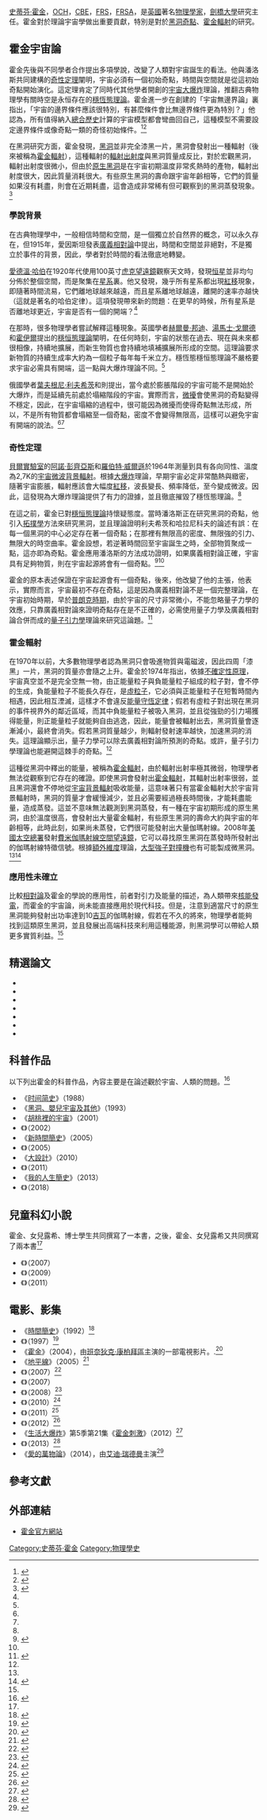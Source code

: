 [[史蒂芬·霍金|史蒂芬·霍金]]，[[名譽勳位|OCH]]，[[大英帝國勳章|CBE]]，[[皇家學會院士|FRS]]，[[皇家文藝學會|FRSA]]，是[[英國|英國]]著名[[物理学家|物理學家]]，[[劍橋大學|劍橋大學]]{{link-en|理論宇宙學中心|Center for Theoretical Cosmology}}研究主任。霍金對於理論宇宙學做出重要貢獻，特別是對於[[奇點|黑洞奇點]]、[[霍金輻射|霍金輻射]]的研究。

== 霍金宇宙論 ==
霍金先後與不同學者合作提出多項學說，改變了人類對宇宙誕生的看法。他與潘洛斯共同建構的[[#奇性定理|奇性定理]]闡明，宇宙必須有一個初始奇點，時間與空間就是從這初始奇點開始演化。這定理肯定了同時代其他學者開創的[[大爆炸|宇宙大爆炸]]理論，推翻古典物理學有關時空是永恒存在的[[穩恆態理論|穩恆態理論]]。霍金進一步在創建的「宇宙無邊界論」裏指出，「宇宙的邊界條件應該很特別，有甚麼條件會比無邊界條件更為特別？」他認為，所有值得納入[[路徑積分表述|總合歷史]]計算的宇宙模型都會彎曲回自己，這種模型不需要設定邊界條件或像奇點一類的奇怪初始條件。<ref name="Larsen2012">{{cite book|author=Kristine Larsen|title=Stephen Hawking: A Biography|date=2012|publisher=Greenwood Publishing Group|isbn=978-81-8495-355-8}}</ref>{{rp|31-32, 61}}<ref name="Baird">{{cite book |last=Baird |first=Eric |title=Relativity in Curved Spacetime: Life Without Special Relativity |url=http://books.google.com/books?id=bU4xUMuJlukC |year=2007 |publisher=Chocolate Tree Books |isbn=978-0-9557068-0-6 |access-date=2015-02-20 |archive-date=2013-09-06 |archive-url=https://web.archive.org/web/20130906201221/http://books.google.com/books?id=bU4xUMuJlukC |dead-url=no }}</ref>{{rp|234}}

在黑洞研究方面，霍金發現，[[黑洞|黑洞]]並非完全漆黑一片，黑洞會發射出一種輻射（後來被稱為[[霍金輻射|霍金輻射]]），這種輻射的[[輻射出射度|輻射出射度]]與黑洞質量成反比，對於宏觀黑洞，輻射出射度很微小，但由於[[原生黑洞|原生黑洞]]是在宇宙初期溫度非常炙熱時的產物，輻射出射度很大，因此質量消耗很大。有些原生黑洞的壽命跟宇宙年齡相等，它們的質量如果沒有耗盡，則會在近期耗盡，這會造成非常稀有但可觀察到的黑洞蒸發現象。<ref name="Hawking2006">{{cite book|author=Stephen W. Hawking|title=The Theory of Everything: The Origin and Fate of the Universe|date=2007-01-01|publisher=Jaico Publishing House |isbn=978-8179925911}}</ref>{{rp|60-69}}

=== 學說背景 ===
在古典物理學中，一般相信時間和空間，是一個獨立於自然界的概念，可以永久存在，但1915年，愛因斯坦發表[[廣義相對論|廣義相對論]]中提出，時間和空間並非絕對，不是獨立於事件的背景，因此，學者對於時間的看法徹底地轉變。

[[愛德溫·哈伯|愛德溫·哈伯]]在1920年代使用100英寸[[威爾遜山天文台|虎克望遠鏡]]觀察天文時，發現[[恒星|恒星]]並非均勻分佈於整個空間，而是聚集在[[星系|星系]]裏。他又發現，幾乎所有星系都出現[[紅移|紅移]]現象，即隨著時間流易，它們離地球越來越遠，而且星系離地球越遠，離開的速率亦越快（這就是著名的哈伯定律）。這項發現帶來新的問題：在更早的時候，所有星系是否離地球更近，宇宙是否有一個的開端？<ref name="Hawking2006"/>{{rp|15-18}}

在那時，很多物理學者嘗試解釋這種現象。英國學者[[赫爾曼·邦迪|赫爾曼·邦迪]]、[[湯馬士·戈爾德_(天文學家)|湯馬士·戈爾德]]和[[霍伊爾|霍伊爾]]提出的[[穩恒態理論|穩恒態理論]]闡明，在任何時刻，宇宙的狀態在過去、現在與未來都很相像，持續地擴展，而新生物質也會持續地填補擴展所形成的空間。這理論要求新物質的持續生成率大約為一個粒子每年每千米立方。穩恆態穩恒態理論不嚴格要求宇宙必需具有開端，這一點與大爆炸理論不同。<ref name="Hawking2006"/>{{rp|26-27}}

俄國學者[[葉夫根尼·利夫希茨|葉夫根尼·利夫希茨]]和{{link-en|艾薩克·哈拉尼科夫|Isaac Khalatnikov}}則提出，當今處於膨脹階段的宇宙可能不是開始於大爆炸，而是延續先前處於塌縮階段的宇宙。實際而言，[[微擾理論|微擾]]會使黑洞的奇點變得不穩定，因此，在宇宙塌縮的過程中，很可能因為微擾而使得奇點無法形成，所以，不是所有物質都會塌縮至一個奇點，密度不會變得無限高，這樣可以避免宇宙有開端的說法。<ref name="Hawking2006"/>{{rp|27-29}}<ref name="Thorne1995"/>{{rp|455ff}}

=== 奇性定理 ===
[[貝爾實驗室|貝爾實驗室]]的[[阿諾·彭齊亞斯|阿諾·彭齊亞斯]]和[[羅伯特·威爾遜|羅伯特·威爾遜]]於1964年測量到具有各向同性、溫度為2,7K的[[宇宙微波背景輻射|宇宙微波背景輻射]]。根據[[大爆炸|大爆炸]]理論，早期宇宙必定非常酷熱與緻密，隨著宇宙膨脹，輻射應該會大幅度[[紅移|紅移]]，波長變長、頻率降低，至今變成微波。因此，這發現為大爆炸理論提供了有力的證據，並且徹底摧毀了穩恆態理論。<ref name="Hawking2006"/>{{rp|20-21}}

在這之前，霍金已對[[穩恒態理論|穩恒態理論]]持懷疑態度。當時潘洛斯正在研究黑洞的奇點，他引入[[拓撲學|拓撲學]]方法來研究黑洞，並且理論證明利夫希茨和哈拉尼科夫的論述有誤：在每一個黑洞的中心必定存在著一個奇點；在那裡有無限高的密度、無限強的引力、無限大的時空曲率。霍金設想，若逆著時間回至宇宙誕生之時，全部物質聚成一點，這亦即為奇點。霍金應用潘洛斯的方法成功證明，如果廣義相對論正確，宇宙具有足夠物質，則在宇宙起源將會有一個奇點。<ref name="Thorne1995">{{cite book|author=Kip Thorne|title=Black Holes & Time Warps: Einstein's Outrageous Legacy (Commonwealth Fund Book Program)|date=1995-01-17|publisher=W. W. Norton|isbn=978-0-393-24747-3}}</ref>{{rp|467}}<ref name="Larsen2012"/>{{rp|24-25}}

霍金的原本表述保證在宇宙起源會有一個奇點，後來，他改變了他的主張，他表示，實際而言，宇宙最初不存在奇點，這是因為廣義相對論不是一個完整理論，在宇宙初始時期，早於[[普朗克時期|普朗克時期]]，由於宇宙的尺寸非常微小，不能忽略量子力學的效應，只靠廣義相對論來證明奇點存在是不正確的，必需使用量子力學及廣義相對論合併而成的[[量子引力學|量子引力學]]理論來研究這論題。<ref name="Hawking2011">{{cite book|author=Stephen Hawking|title=A Brief History of Time|date=2011-05-04|publisher=Random House Publishing Group|isbn=978-0-553-89692-3}}</ref>{{rp|53-54}}

=== 霍金輻射 ===
在1970年以前，大多數物理學者認為黑洞只會吸進物質與電磁波，因此四周「漆黑」一片，黑洞的質量亦會隨之上升。霍金於1974年指出，依據[[不確定性原理|不確定性原理]]，宇宙真空並不是完全空無一物，由正能量粒子與負能量粒子組成的粒子對，會不停的生成，負能量粒子不能長久存在，是[[虛粒子|虛粒子]]，它必須與正能量粒子在短暫時間內相遇，因此相互湮滅，這樣才不會違反[[能量守恆定律|能量守恆定律]]；假若有虛粒子對出現在黑洞的事件視界外的鄰近區域，而其中負能量粒子被吸入黑洞，並且從強勁的引力場獲得能量，則正能量粒子就能夠自由逃逸，因此，能量會被輻射出去，黑洞質量會逐漸減小，最終會消失。假若黑洞質量越少，則輻射發射速率越快，加速黑洞的消失。這理論顯示出，量子力學可以除去廣義相對論所預測的奇點。或許，量子引力學理論也能避開這棘手的奇點。<ref name="Hawking2006"/>{{rp|60-69}}

這種從黑洞中釋出的能量，被稱為[[霍金輻射|霍金輻射]]，由於輻射出射率極其微弱，物理學者無法從觀察到它存在的確證。即使黑洞會發射出[[霍金輻射|霍金輻射]]，其輻射出射率很弱，並且黑洞還會不停地從[[宇宙背景輻射|宇宙背景輻射]]吸收能量，這意味著只有當霍金輻射大於宇宙背景輻射時，黑洞的質量才會緩慢減少，並且必需要經過極長時間後，才能耗盡能量，造成蒸發。這並不意味無法觀測到黑洞蒸發，有一種在宇宙初期形成的原生黑洞，由於溫度很高，會發射出大量霍金輻射，有些原生黑洞的壽命大約與宇宙的年齡相等，此時此刻，如果尚未蒸發，它們很可能發射出大量伽瑪射線。2008年[[美國太空總署|美國太空總署]]發射[[費米伽瑪射線空間望遠鏡|費米伽瑪射線空間望遠鏡]]，它可以尋找原生黑洞在蒸發時所發射出的伽瑪射線特徵信號。根據[[額外維度|額外維度]]理論，[[大型強子對撞機|大型強子對撞機]]也有可能製成微黑洞。<ref name="Hawking2006"/>{{rp|60-69}}<ref>{{cite web | url = http://glast.gsfc.nasa.gov/public/ | title = The GLAST Mission: GLAST Overview, mission length | publisher = NASA | accessdate = 2007-08-09 | archive-date = 2007-08-09 | archive-url = https://web.archive.org/web/20070809141318/http://glast.gsfc.nasa.gov/public/ | dead-url = yes }}</ref>

=== 應用性未確立 ===
比較[[相對論|相對論]]及霍金的學說的應用性，前者對引力及能量的描述，為人類帶來[[核能發電|核能發電]]，而霍金的宇宙論，尚未能直接應用於現代科技。但是，注意到適當尺寸的原生黑洞能夠發射出功率達到10[[吉瓦|吉瓦]]的伽瑪射線，假若在不久的將來，物理學者能夠找到這類原生黑洞，並且發展出高端科技來利用這種能源，則黑洞學可以帶給人類更多實質利益。<ref name="Hawking2006"/>{{rp|63-64}}

== 精選論文 ==
*{{cite journal |last1=Hawking |first1=S. W. |last2=Penrose |first2=R. |title=The Singularities of Gravitational Collapse and Cosmology |journal=Proceedings of the Royal Society A: Mathematical, Physical and Engineering Sciences |volume=314 |issue=1519 |year=1970 |pages=529–548 |doi=10.1098/rspa.1970.0021 |bibcode=1970RSPSA.314..529H}}
*{{cite journal |last1=Hawking |first1=S. |title=Gravitational Radiation from Colliding Black Holes |journal=Physical Review Letters |volume=26 |issue=21 |year=1971 |pages=1344–1346 |doi=10.1103/PhysRevLett.26.1344 |bibcode=1971PhRvL..26.1344H}}
*{{cite journal |last1=Hawking |first1=S.W. |title=Black holes in general relativity |journal=Communications in Mathematical Physics |volume=25 |issue=2 |year=1972 |pages=152–166 |url=http://projecteuclid.org/DPubS?service=UI&version=1.0&verb=Display&handle=euclid.cmp/1103857884 |doi=10.1007/BF01877517 |bibcode=1972CMaPh..25..152H |deadurl=yes |archiveurl=https://web.archive.org/web/20120113025023/http://projecteuclid.org/DPubS?service=UI&version=1.0&verb=Display&handle=euclid.cmp%2F1103857884 |archivedate=2012-01-13 |access-date=2018-02-16 }}
*{{cite journal |last1=Hawking |first1=S. W. |title=Black hole explosions? |journal=Nature |volume=248 |issue=5443 |year=1974 |pages=30–31 |doi=10.1038/248030a0 |bibcode=1974Natur.248...30H}}
*{{cite journal |last1=Hawking |first1=S.W. |title=The development of irregularities in a single bubble inflationary universe |journal=Physics Letters B |volume=115 |issue=4 |year=1982 |pages=295–297 |doi=10.1016/0370-2693(82)90373-2 |bibcode=1982PhLB..115..295H}}
*{{cite journal |last1=Hartle |first1=J. |last2=Hawking |first2=S. |title=Wave function of the Universe |journal=Physical Review D |volume=28 |issue=12 |year=1983 |pages=2960–2975 |doi=10.1103/PhysRevD.28.2960 |bibcode=1983PhRvD..28.2960H}}
*{{cite journal |last1=Hawking |first1=S. |title=Information loss in black holes |journal=Physical Review D |volume=72 |issue=8 |pages=084013 |year=2005 |doi=10.1103/PhysRevD.72.084013 |arxiv=hep-th/0507171 |bibcode=2005PhRvD..72h4013H}}

== 科普作品 ==
以下列出霍金的科普作品，內容主要是在論述觀於宇宙、人類的問題。<ref name="books">{{cite web |title=Books |url=http://www.hawking.org.uk/books.html |work=Stephen Hawking Official Website |accessdate=2012-02-28 |archive-date=2012-03-13 |archive-url=https://web.archive.org/web/20120313143137/http://www.hawking.org.uk/books.html |dead-url=no }}</ref>
*《[[时间简史|时间简史]]》（1988）
*《[[黑洞、嬰兒宇宙及其他|黑洞、嬰兒宇宙及其他]]》（1993）
*《[[胡桃裡的宇宙|胡桃裡的宇宙]]》（2001）
*《{{link-en|在巨人的肩膊上|On The Shoulders of Giants}}》（2002）
*《[[新時間簡史|新時間簡史]]》（2005）
*《{{link-en|上帝創造了整數|God Created the Integers}}》（2005）
*《[[大設計|大設計]]》（2010）
*《{{link-en|夢想的構成|The Dreams That Stuff Is Made Of}}》（2011）
*《[[我的人生簡史|我的人生簡史]]》（2013）
*《{{link-en|霍金大見解：留給世人的十個大哉問與解答|Brief Answers to the Big Questions}}》（2018）

== 兒童科幻小說 ==
霍金、女兒露希、博士學生{{link-en|克理斯托福‧高發德|Christophe Galfard}}共同撰寫了一本書，之後，霍金、女兒露希又共同撰寫了兩本書<ref name="books" />
*《{{link-en|喬治通往宇宙的秘密鑰匙|George's Secret Key to the Universe}}》（2007）
*《{{link-en|喬治的宇宙尋寶|George's Secret Key to the Universe}}》（2009）
*《{{link-en|喬治與大爆炸|George and the Big Bang}}》（2011）

== 電影、影集 ==
*《[[時間簡史|時間簡史]]》（1992）<ref name="Auto2J-58">{{cite web |url=http://www.errolmorris.com/film/bhot.html |title=A Brief History of Time: Synopsis |publisher=Errol Morris |accessdate=2012-06-18 |archive-date=2012-06-29 |archive-url=https://web.archive.org/web/20120629001731/http://errolmorris.com/film/bhot.html |dead-url=yes }}</ref>
* 《{{link-en|霍金的宇宙|Stephen Hawking's Universe}}》（1997）<ref name="Auto2J-59">{{cite web |url=http://www.pbs.org/wnet/hawking/html/home.html |title=Stephen Hawking's Universe |publisher=PBS |accessdate=2012-06-26 |archive-date=2012-06-23 |archive-url=https://web.archive.org/web/20120623201507/http://www.pbs.org/wnet/hawking/html/home.html |dead-url=no }}</ref>
*《[[霍金|霍金]]》（2004），由[[班奈狄克·康柏拜區|班奈狄克·康柏拜區]]主演的一部電視影片。.<ref>{{Cite web |url=http://content.time.com/time/magazine/article/0,9171,2154986,00.html |title=Benedict Cumberbatch Talks Secrets, Leaks, and Sherlock - TIME<!-- Bot generated title --> |accessdate=2015-02-11 |archive-date=2014-10-07 |archive-url=https://web.archive.org/web/20141007131915/http://content.time.com/time/magazine/article/0,9171,2154986,00.html |dead-url=no }}</ref>
*《[[地平線_(英國紀錄片)|地平線]]》（2005）<ref name="Auto2J-60">{{cite web |url=http://www.bbc.co.uk/sn/tvradio/programmes/horizon/hawking_prog_summary.shtml |title=The Hawking Paradox |publisher=BBC |accessdate=2012-02-09 |archive-date=2012-03-09 |archive-url=https://web.archive.org/web/20120309094958/http://www.bbc.co.uk/sn/tvradio/programmes/horizon/hawking_prog_summary.shtml |dead-url=no }}</ref>
*《{{link-en|科幻大師|Masters of Science Fiction}}》（2007）<ref name="art">{{cite news |url=http://www.reuters.com/article/reviewsNews/idUSN0242298520070803?rpc=92 |title="Masters of Science Fiction" too artistic for ABC |accessdate=2012-12-07 |last=Richmond |first=Ray |agency=Reuters |date=2007-08-03 |archive-date=2009-02-03 |archive-url=https://web.archive.org/web/20090203182020/http://www.reuters.com/article/reviewsNews/idUSN0242298520070803?rpc=92 |dead-url=no }}</ref>
*《{{link-en|霍金與萬有理論|Stephen Hawking and the Theory of Everything}}》（2007）
*《{{link-en|霍金：宇宙大師|Stephen Hawking: Master of the Universe}}》（2008）<ref name="Auto2J-61">{{cite web |title=Master of the Universe |url=http://www.channel4.com/programmes/master-of-the-universe |accessdate=2012-03-04 |publisher=Channel 4 |archive-date=2012-02-29 |archive-url=https://web.archive.org/web/20120229150734/http://www.channel4.com/programmes/master-of-the-universe |dead-url=no }}</ref>
*《{{link-en|霍金的宇宙大探索|Into the Universe with Stephen Hawking}}》（2010）<ref name="Auto2J-62">{{cite web |url=http://dsc.discovery.com/tv/stephen-hawking/about/about.html |archiveurl=https://web.archive.org/web/20110325010542/http://dsc.discovery.com/tv/stephen-hawking/about/about.html |archivedate=2011-03-25 |title=Into the Universe with Stephen Hawking |publisher=Discovery Channel |accessdate=2010-04-25 |dead-url=no }}</ref>
*《{{link-en|史蒂芬霍金的未來新世界|Brave New World with Stephen Hawking}}》（2011）<ref name="Auto2J-63">{{cite web |url=http://www.channel4.com/programmes/brave-new-world-with-stephen-hawking |title=Brave New World with Stephen Hawking |publisher=Channel 4 |accessdate=2012-06-18 |archive-date=2012-06-18 |archive-url=https://web.archive.org/web/20120618165656/http://www.channel4.com/programmes/brave-new-world-with-stephen-hawking |dead-url=no }}</ref>
*《{{link-en|史蒂芬霍金之大設計|Stephen Hawking's Grand Design}}》（2012）<ref name="Auto2J-64">{{cite web |url=http://www.discoveryuk.com/web/stephen-hawkings-grand-design/ |title=Stephen Hawking's Grand Design |publisher=Discovery Channel |accessdate=2012-10-25 |archive-date=2012-11-02 |archive-url=https://web.archive.org/web/20121102023252/http://www.discoveryuk.com/web/stephen-hawkings-grand-design/ |dead-url=no }}</ref>
*《[[生活大爆炸|生活大爆炸]]》第5季第21集《[[霍金刺激|霍金刺激]]》（2012）<ref>{{cite news |url=http://www.hollywoodreporter.com/live-feed/big-bang-theory-stephen-hawking-guest-star-298646 |title='The Big Bang Theory' Enlists Stephen Hawking |work=The Hollywood Reporter |first=Lesley |last=Goldberg |date=2012-03-12 |accessdate=2014-06-05 |language=en |archive-date=2014-07-20 |archive-url=https://web.archive.org/web/20140720044313/http://www.hollywoodreporter.com/live-feed/big-bang-theory-stephen-hawking-guest-star-298646 |dead-url=no }}</ref>
* 《{{link-en|霍金：我的簡史|Hawking: Brief History of Mine}}》（2013）<ref name="Auto2J-65">{{cite web |url=http://www.channel4.com/programmes/stephen-hawking-a-brief-history-of-mine |title=Stephen Hawking: A Brief History Of Mine |publisher=Channel 4 |accessdate=2014-01-12 |archive-date=2014-01-12 |archive-url=https://web.archive.org/web/20140112221301/http://www.channel4.com/programmes/stephen-hawking-a-brief-history-of-mine |dead-url=no }}</ref>
*《[[愛的萬物論|愛的萬物論]]》（2014），由[[艾迪·瑞德曼|艾迪·瑞德曼]]主演<ref name="Auto2J-66">{{cite news |url=http://insidemovies.ew.com/2014/08/06/stephen-hawking-theory-of-everything-trailer/ |title=Eddie Redmayne plays Stephen Hawking in 'Theory of Everything' trailer |first=Jeff |last=Labrecque |work=Entertainment Weekly |date=2014-08-06 |accessdate=2014-08-06 |archive-date=2014-08-08 |archive-url=https://web.archive.org/web/20140808001022/http://insidemovies.ew.com/2014/08/06/stephen-hawking-theory-of-everything-trailer/ |dead-url=no }}</ref>

== 參考文獻 ==
{{reflist}}

== 外部連結 ==
{{Commonscat|Stephen Hawking}}
{{wikinews|霍金访问香港}}
* [http://www.hawking.org.uk/ 霍金官方網站]{{Wayback|url=http://www.hawking.org.uk/ |date=20110305094910 }}

{{DEFAULTSORT:H}}
[[Category:史蒂芬·霍金|Category:史蒂芬·霍金]]
[[Category:物理學史|Category:物理學史]]